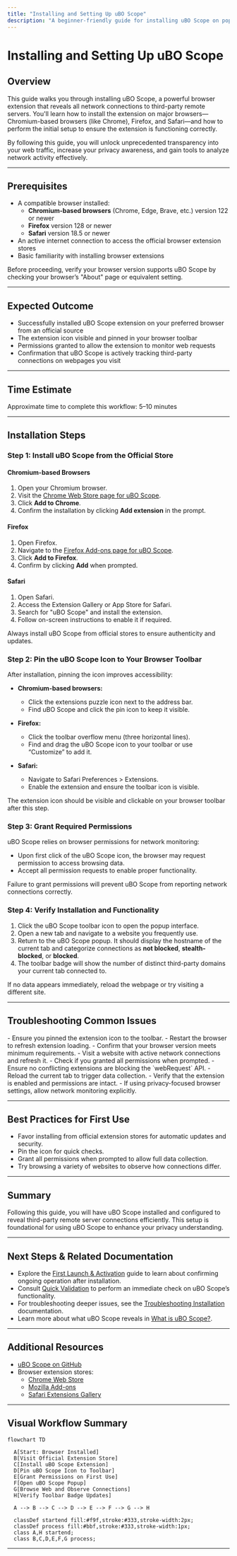 ```yaml
---
title: "Installing and Setting Up uBO Scope"
description: "A beginner-friendly guide for installing uBO Scope on popular browsers (Chromium-based, Firefox, Safari) and configuring the extension for first use. Covers installation from the official stores, initial permission prompts, and validating that the extension is working."
---
```


# Installing and Setting Up uBO Scope

## Overview
This guide walks you through installing uBO Scope, a powerful browser extension that reveals all network connections to third-party remote servers. You'll learn how to install the extension on major browsers—Chromium-based browsers (like Chrome), Firefox, and Safari—and how to perform the initial setup to ensure the extension is functioning correctly.

By following this guide, you will unlock unprecedented transparency into your web traffic, increase your privacy awareness, and gain tools to analyze network activity effectively.

---

## Prerequisites
- A compatible browser installed:
  - **Chromium-based browsers** (Chrome, Edge, Brave, etc.) version 122 or newer
  - **Firefox** version 128 or newer
  - **Safari** version 18.5 or newer
- An active internet connection to access the official browser extension stores
- Basic familiarity with installing browser extensions

<Check>
Before proceeding, verify your browser version supports uBO Scope by checking your browser’s "About" page or equivalent setting.
</Check>

---

## Expected Outcome
- Successfully installed uBO Scope extension on your preferred browser from an official source
- The extension icon visible and pinned in your browser toolbar
- Permissions granted to allow the extension to monitor web requests
- Confirmation that uBO Scope is actively tracking third-party connections on webpages you visit

---

## Time Estimate
Approximate time to complete this workflow: 5–10 minutes

---

## Installation Steps

### Step 1: Install uBO Scope from the Official Store

#### Chromium-based Browsers
1. Open your Chromium browser.
2. Visit the [Chrome Web Store page for uBO Scope](https://chromewebstore.google.com/detail/ubo-scope/bbdpgcaljkaaigfcomhidmneffjjjfgp).
3. Click **Add to Chrome**.
4. Confirm the installation by clicking **Add extension** in the prompt.

#### Firefox
1. Open Firefox.
2. Navigate to the [Firefox Add-ons page for uBO Scope](https://addons.mozilla.org/firefox/addon/ubo-scope/).
3. Click **Add to Firefox**.
4. Confirm by clicking **Add** when prompted.

#### Safari
1. Open Safari.
2. Access the Extension Gallery or App Store for Safari.
3. Search for "uBO Scope" and install the extension.
4. Follow on-screen instructions to enable it if required.

<Tip>
Always install uBO Scope from official stores to ensure authenticity and updates.
</Tip>

### Step 2: Pin the uBO Scope Icon to Your Browser Toolbar

After installation, pinning the icon improves accessibility:

- **Chromium-based browsers:**
  - Click the extensions puzzle icon next to the address bar.
  - Find uBO Scope and click the pin icon to keep it visible.

- **Firefox:**
  - Click the toolbar overflow menu (three horizontal lines).
  - Find and drag the uBO Scope icon to your toolbar or use “Customize” to add it.

- **Safari:**
  - Navigate to Safari Preferences > Extensions.
  - Enable the extension and ensure the toolbar icon is visible.

<Check>
The extension icon should be visible and clickable on your browser toolbar after this step.
</Check>

### Step 3: Grant Required Permissions

uBO Scope relies on browser permissions for network monitoring:

- Upon first click of the uBO Scope icon, the browser may request permission to access browsing data.
- Accept all permission requests to enable proper functionality.

<Warning>
Failure to grant permissions will prevent uBO Scope from reporting network connections correctly.
</Warning>

### Step 4: Verify Installation and Functionality

1. Click the uBO Scope toolbar icon to open the popup interface.
2. Open a new tab and navigate to a website you frequently use.
3. Return to the uBO Scope popup. It should display the hostname of the current tab and categorize connections as **not blocked**, **stealth-blocked**, or **blocked**.
4. The toolbar badge will show the number of distinct third-party domains your current tab connected to.

<Tip>
If no data appears immediately, reload the webpage or try visiting a different site.
</Tip>

---

## Troubleshooting Common Issues

<AccordionGroup title="Common Installation and Setup Issues">
<Accordion title="uBO Scope icon is missing after installation">
- Ensure you pinned the extension icon to the toolbar.
- Restart the browser to refresh extension loading.
- Confirm that your browser version meets minimum requirements.
</Accordion>

<Accordion title="Popup displays 'NO DATA' or empty lists">
- Visit a website with active network connections and refresh it.
- Check if you granted all permissions when prompted.
- Ensure no conflicting extensions are blocking the `webRequest` API.
</Accordion>

<Accordion title="Toolbar badge doesn’t update">
- Reload the current tab to trigger data collection.
- Verify that the extension is enabled and permissions are intact.
- If using privacy-focused browser settings, allow network monitoring explicitly.
</Accordion>
</AccordionGroup>

---

## Best Practices for First Use
- Favor installing from official extension stores for automatic updates and security.
- Pin the icon for quick checks.
- Grant all permissions when prompted to allow full data collection.
- Try browsing a variety of websites to observe how connections differ.

---

## Summary
Following this guide, you will have uBO Scope installed and configured to reveal third-party remote server connections efficiently. This setup is foundational for using uBO Scope to enhance your privacy understanding.

---

## Next Steps & Related Documentation
- Explore the [First Launch & Activation]( /getting-started/install-and-setup/first-launch) guide to learn about confirming ongoing operation after installation.
- Consult [Quick Validation]( /getting-started/using-and-troubleshooting/first-check) to perform an immediate check on uBO Scope’s functionality.
- For troubleshooting deeper issues, see the [Troubleshooting Installation]( /getting-started/using-and-troubleshooting/troubleshooting) documentation.
- Learn more about what uBO Scope reveals in [What is uBO Scope?]( /overview/product-introduction-and-value/what-is-ubo-scope).

---

## Additional Resources
- [uBO Scope on GitHub](https://github.com/gorhill/uBO-Scope)
- Browser extension stores:
  - [Chrome Web Store](https://chrome.google.com/webstore)
  - [Mozilla Add-ons](https://addons.mozilla.org)
  - [Safari Extensions Gallery](https://apps.apple.com/us/genre/mac-extensions/id12018)

---

## Visual Workflow Summary
```mermaid
flowchart TD

  A[Start: Browser Installed]
  B[Visit Official Extension Store]
  C[Install uBO Scope Extension]
  D[Pin uBO Scope Icon to Toolbar]
  E[Grant Permissions on First Use]
  F[Open uBO Scope Popup]
  G[Browse Web and Observe Connections]
  H[Verify Toolbar Badge Updates]

  A --> B --> C --> D --> E --> F --> G --> H

  classDef startend fill:#f9f,stroke:#333,stroke-width:2px;
  classDef process fill:#bbf,stroke:#333,stroke-width:1px;
  class A,H startend;
  class B,C,D,E,F,G process;
```

---